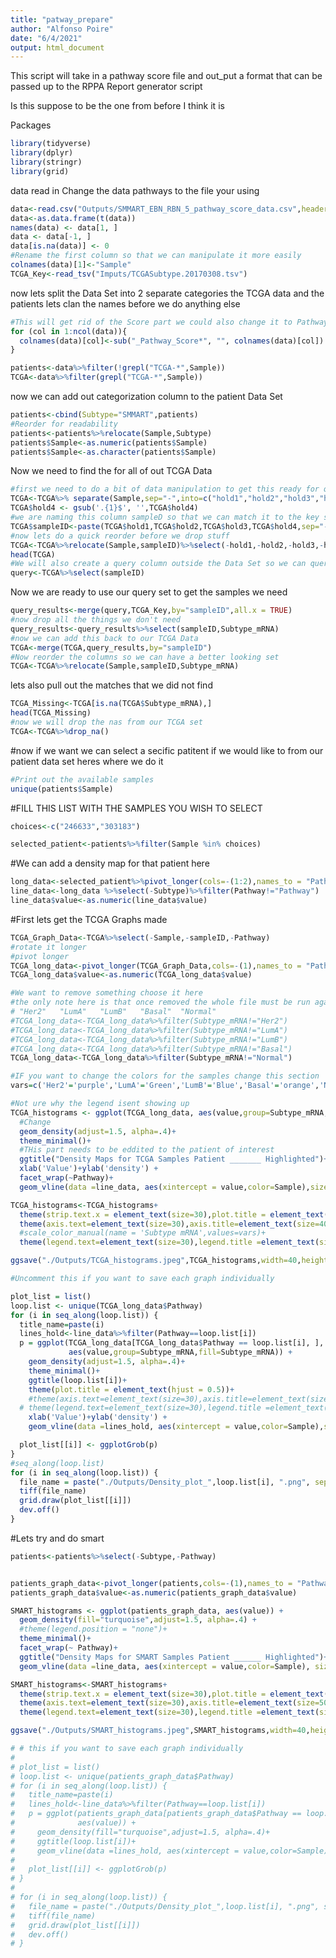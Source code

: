 ---
title: "patway_prepare"
author: "Alfonso Poire"
date: "6/4/2021"
output: html_document
---
This script will take in a pathway score file and out_put a format that can be passed up to the RPPA Report generator script

Is this suppose to be the one from before I think it is 

Packages
```{r setup,echo=FALSE}
library(tidyverse)
library(dplyr)
library(stringr)
library(grid)
```

data read in 
Change the data pathways to the file your using 
```{r,echo=FALSE,message=FALSE}
data<-read.csv("Outputs/SMMART_EBN_RBN_5_pathway_score_data.csv",header=TRUE)
data<-as.data.frame(t(data))
names(data) <- data[1, ]
data <- data[-1, ]
data[is.na(data)] <- 0
#Rename the first column so that we can manipulate it more easily
colnames(data)[1]<-"Sample"
TCGA_Key<-read_tsv("Imputs/TCGASubtype.20170308.tsv")
```

now lets split the Data Set into 2 separate categories the TCGA data and the patients 
lets clan the names before we do anything else 
```{r}
#This will get rid of the Score part we could also change it to Pathway* and that would get rid of everything but the name
for (col in 1:ncol(data)){
  colnames(data)[col]<-sub("_Pathway_Score*", "", colnames(data)[col])
}

```

```{r}
patients<-data%>%filter(!grepl("TCGA-*",Sample))
TCGA<-data%>%filter(grepl("TCGA-*",Sample))
```

now we can add out categorization column to the patient Data Set 
```{r}
patients<-cbind(Subtype="SMMART",patients)
#Reorder for readability 
patients<-patients%>%relocate(Sample,Subtype)
patients$Sample<-as.numeric(patients$Sample)
patients$Sample<-as.character(patients$Sample)
```

Now we need to find the  for all of out TCGA Data
```{r}
#first we need to do a bit of data manipulation to get this ready for query so we will make a bunch of hold columns that we will later delete 
TCGA<-TCGA%>% separate(Sample,sep="-",into=c("hold1","hold2","hold3","hold4","hold5"),extra="merge",remove=FALSE)
TCGA$hold4 <- gsub('.{1}$', '',TCGA$hold4)
#we are naming this column sampleD so that we can match it to the key set later
TCGA$sampleID<-paste(TCGA$hold1,TCGA$hold2,TCGA$hold3,TCGA$hold4,sep="-")
#now lets do a quick reorder before we drop stuff 
TCGA<-TCGA%>%relocate(Sample,sampleID)%>%select(-hold1,-hold2,-hold3,-hold4,-hold5)
head(TCGA)
#We will also create a query column outside the Data Set so we can query our other data with a single column
query<-TCGA%>%select(sampleID)
```

Now we are ready to use our query set to get the samples we need 
```{r}
query_results<-merge(query,TCGA_Key,by="sampleID",all.x = TRUE)
#now drop all the things we don't need
query_results<-query_results%>%select(sampleID,Subtype_mRNA)
#now we can add this back to our TCGA Data
TCGA<-merge(TCGA,query_results,by="sampleID")
#Now reorder the columns so we can have a better looking set
TCGA<-TCGA%>%relocate(Sample,sampleID,Subtype_mRNA)

```
lets also pull out the matches that we did not find 
```{r}
TCGA_Missing<-TCGA[is.na(TCGA$Subtype_mRNA),]
head(TCGA_Missing)
#now we will drop the nas from our TCGA set
TCGA<-TCGA%>%drop_na()
```

#now if we want we can select a secific patitent if we would like to from our patient data set heres where we do it 
```{r}
#Print out the available samples
unique(patients$Sample)
```



#FILL THIS LIST WITH THE SAMPLES YOU WISH TO SELECT
```{r}
choices<-c("246633","303183")

selected_patient<-patients%>%filter(Sample %in% choices)
```
#We can add a density map for that patient here
```{r}
long_data<-selected_patient%>%pivot_longer(cols=-(1:2),names_to = "Pathway")
line_data<-long_data %>%select(-Subtype)%>%filter(Pathway!="Pathway")
line_data$value<-as.numeric(line_data$value)
```

#First lets get the TCGA Graphs made
```{r}
TCGA_Graph_Data<-TCGA%>%select(-Sample,-sampleID,-Pathway)
#rotate it longer
#pivot longer
TCGA_long_data<-pivot_longer(TCGA_Graph_Data,cols=-(1),names_to = "Pathway")
TCGA_long_data$value<-as.numeric(TCGA_long_data$value)

```
```{r}
#We want to remove something choose it here
#the only note here is that once removed the whole file must be run again to replace
# "Her2"   "LumA"   "LumB"   "Basal"  "Normal"
#TCGA_long_data<-TCGA_long_data%>%filter(Subtype_mRNA!="Her2")
#TCGA_long_data<-TCGA_long_data%>%filter(Subtype_mRNA!="LumA")
#TCGA_long_data<-TCGA_long_data%>%filter(Subtype_mRNA!="LumB")
#TCGA_long_data<-TCGA_long_data%>%filter(Subtype_mRNA!="Basal")
TCGA_long_data<-TCGA_long_data%>%filter(Subtype_mRNA!="Normal")
```
```{r}
#IF you want to change the colors for the samples change this section
vars=c('Her2'='purple','LumA'='Green','LumB'='Blue','Basal'='orange','Normal'='red')
```

```{r}
#Not ure why the legend isent showing up 
TCGA_histograms <- ggplot(TCGA_long_data, aes(value,group=Subtype_mRNA,fill=Subtype_mRNA)) +
  #Change
  geom_density(adjust=1.5, alpha=.4)+
  theme_minimal()+
  #THis part needs to be eddited to the patient of interest
  ggtitle("Density Maps for TCGA Samples Patient _______ Highlighted")+
  xlab('Value')+ylab('density') + 
  facet_wrap(~Pathway)+  
  geom_vline(data =line_data, aes(xintercept = value,color=Sample),size = 3, alpha=.4)

TCGA_histograms<-TCGA_histograms+
  theme(strip.text.x = element_text(size=30),plot.title = element_text(size=70))+
  theme(axis.text=element_text(size=30),axis.title=element_text(size=40,face="bold"))+
  #scale_color_manual(name = 'Subtype mRNA',values=vars)+
  theme(legend.text=element_text(size=30),legend.title =element_text(size=40))

ggsave("./Outputs/TCGA_histograms.jpeg",TCGA_histograms,width=40,height=40)
```

```{r}
#Uncomment this if you want to save each graph individually

plot_list = list()
loop.list <- unique(TCGA_long_data$Pathway)
for (i in seq_along(loop.list)) {
  title_name=paste(i)
  lines_hold<-line_data%>%filter(Pathway==loop.list[i])
  p = ggplot(TCGA_long_data[TCGA_long_data$Pathway == loop.list[i], ],
             aes(value,group=Subtype_mRNA,fill=Subtype_mRNA)) +
    geom_density(adjust=1.5, alpha=.4)+
    theme_minimal()+
    ggtitle(loop.list[i])+
    theme(plot.title = element_text(hjust = 0.5))+
    #theme(axis.text=element_text(size=30),axis.title=element_text(size=40,face="bold"))+ if you want to change the size of the title or the axis titles   uncomment this 
  # theme(legend.text=element_text(size=30),legend.title =element_text(size=40))+
    xlab('Value')+ylab('density') +
    geom_vline(data =lines_hold, aes(xintercept = value,color=Sample),size = 2)#if the lines are stacked on top of  add this , alpha=.4

  plot_list[[i]] <- ggplotGrob(p)
}
#seq_along(loop.list)
for (i in seq_along(loop.list)) {
  file_name = paste("./Outputs/Density_plot_",loop.list[i], ".png", sep="")
  tiff(file_name)
  grid.draw(plot_list[[i]])
  dev.off()
}
```

#Lets try and do smart
```{r}
patients<-patients%>%select(-Subtype,-Pathway)


patients_graph_data<-pivot_longer(patients,cols=-(1),names_to = "Pathway")
patients_graph_data$value<-as.numeric(patients_graph_data$value)
```



```{r}
SMART_histograms <- ggplot(patients_graph_data, aes(value)) +
  geom_density(fill="turquoise",adjust=1.5, alpha=.4) + 
  #theme(legend.position = "none")+
  theme_minimal()+
  facet_wrap(~ Pathway)+
  ggtitle("Density Maps for SMART Samples Patient ______ Highlighted")+
  geom_vline(data =line_data, aes(xintercept = value,color=Sample), size = 3)

SMART_histograms<-SMART_histograms+
  theme(strip.text.x = element_text(size=30),plot.title = element_text(size=70))+
  theme(axis.text=element_text(size=30),axis.title=element_text(size=50,face="bold"))+
  theme(legend.text=element_text(size=30),legend.title =element_text(size=40))

ggsave("./Outputs/SMART_histograms.jpeg",SMART_histograms,width=40,height=40)
```
```{r}
# # this if you want to save each graph individually
# 
# plot_list = list()
# loop.list <- unique(patients_graph_data$Pathway)
# for (i in seq_along(loop.list)) {
#   title_name=paste(i)
#   lines_hold<-line_data%>%filter(Pathway==loop.list[i])
#   p = ggplot(patients_graph_data[patients_graph_data$Pathway == loop.list[i], ], 
#              aes(value)) +
#     geom_density(fill="turquoise",adjust=1.5, alpha=.4)+
#     ggtitle(loop.list[i])+
#     geom_vline(data =lines_hold, aes(xintercept = value,color=Sample))
#   
#   plot_list[[i]] <- ggplotGrob(p)
# }
# 
# for (i in seq_along(loop.list)) {
#   file_name = paste("./Outputs/Density_plot_",loop.list[i], ".png", sep="")
#   tiff(file_name)
#   grid.draw(plot_list[[i]])
#   dev.off()
# }

```

